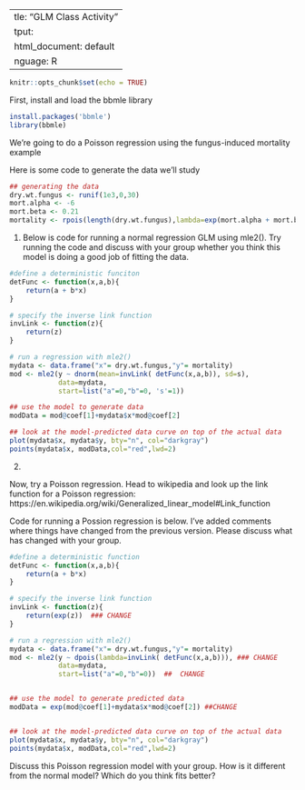  ---
title: "GLM Class Activity"
output:
  html_document: default
language: R
---

```r
knitr::opts_chunk$set(echo = TRUE)
```
 
 First, install and load the bbmle library
```r
install.packages('bbmle')
library(bbmle)
```
 
 We're going to do a Poisson regression using the fungus-induced mortality example
 
 Here is some code to generate the data we'll study
```r
## generating the data 
dry.wt.fungus <- runif(1e3,0,30)
mort.alpha <- -6
mort.beta <- 0.21
mortality <- rpois(length(dry.wt.fungus),lambda=exp(mort.alpha + mort.beta*dry.wt.fungus))

```

1)
Below is code for running a normal regression GLM using mle2(). Try running the code and discuss with your group whether you think this model is doing a good job of fitting the data.
 
```r

#define a deterministic funciton
detFunc <- function(x,a,b){
    return(a + b*x)
}

# specify the inverse link function
invLink <- function(z){
    return(z)
}

# run a regression with mle2()
mydata <- data.frame("x"= dry.wt.fungus,"y"= mortality)
mod <- mle2(y ~ dnorm(mean=invLink( detFunc(x,a,b)), sd=s),
            data=mydata,
            start=list("a"=0,"b"=0, 's'=1))

## use the model to generate data
modData = mod@coef[1]+mydata$x*mod@coef[2]

## look at the model-predicted data curve on top of the actual data
plot(mydata$x, mydata$y, bty="n", col="darkgray")
points(mydata$x, modData,col="red",lwd=2)
```


2) 

Now, try a Poisson regression. Head to wikipedia and look up the link function for a Poisson regression: https://en.wikipedia.org/wiki/Generalized_linear_model#Link_function

Code for running a Possion regression is below. I've added comments where things have changed from the previous version. Please discuss what has changed with your group.

```r

#define a deterministic function
detFunc <- function(x,a,b){
    return(a + b*x)
}

# specify the inverse link function
invLink <- function(z){
    return(exp(z))  ### CHANGE 
}

# run a regression with mle2()
mydata <- data.frame("x"= dry.wt.fungus,"y"= mortality)
mod <- mle2(y ~ dpois(lambda=invLink( detFunc(x,a,b))), ### CHANGE 
            data=mydata,
            start=list("a"=0,"b"=0))  ##  CHANGE 


## use the model to generate predicted data
modData = exp(mod@coef[1]+mydata$x*mod@coef[2]) ##CHANGE


## look at the model-predicted data curve on top of the actual data
plot(mydata$x, mydata$y, bty="n", col="darkgray")
points(mydata$x, modData,col="red",lwd=2)

```

Discuss this Poisson regression model with your group. How is it different from the normal model? Which do you think fits better?
\
\

